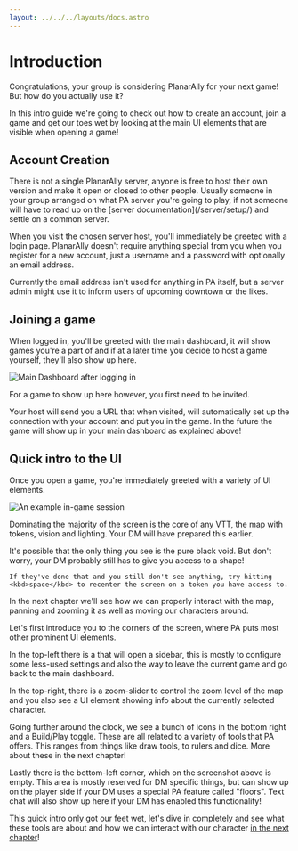 ```yaml
---
layout: ../../../layouts/docs.astro
---
```



# Introduction

Congratulations, your group is considering PlanarAlly for your next game!
But how do you actually use it?

In this intro guide we're going to check out how to create an account, join a game and
get our toes wet by looking at the main UI elements that are visible when opening a game!

## Account Creation

<Info title="PA servers">
    There is not a single PlanarAlly server, anyone is free to host their own version and make it open or closed to
    other people. Usually someone in your group arranged on what PA server you're going to play, if not someone will
    have to read up on the [server documentation](/server/setup/) and settle on a common server.
</Info>

When you visit the chosen server host, you'll immediately be greeted with a login page.
PlanarAlly doesn't require anything special from you when you register for a new account,
just a username and a password with optionally an email address.

Currently the email address isn't used for anything in PA itself,
but a server admin might use it to inform users of upcoming downtown or the likes.

## Joining a game

When logged in, you'll be greeted with the main dashboard, it will show games you're a part of and if at a later time you decide to host a game yourself, they'll also show up here.

![Main Dashboard after logging in](./assets/dashboard.png)

For a game to show up here however, you first need to be invited.

Your host will send you a URL that when visited, will automatically set up the connection with your account and put you in the game.
In the future the game will show up in your main dashboard as explained above!

## Quick intro to the UI

Once you open a game, you're immediately greeted with a variety of UI elements.

![An example in-game session](./assets/in-game.png)

Dominating the majority of the screen is the core of any VTT, the map with tokens, vision and lighting.
Your DM will have prepared this earlier.

<Warning title="It's all black?!">
    It's possible that the only thing you see is the pure black void. But don't worry, your DM probably still has to
    give you access to a shape!

    If they've done that and you still don't see anything, try hitting <kbd>space</kbd> to recenter the screen on a token you have access to.

</Warning>

In the next chapter we'll see how we can properly interact with the map, panning and zooming it as well as moving our characters around.

Let's first introduce you to the corners of the screen, where PA puts most other prominent UI elements.

In the top-left there is a <Cog /> that will open a sidebar,
this is mostly to configure some less-used settings and also the way to leave the current game and go back to the main dashboard.

In the top-right, there is a zoom-slider to control the zoom level of the map and you also see a UI element showing info about the currently selected character.

Going further around the clock, we see a bunch of icons in the bottom right and a Build/Play toggle.
These are all related to a variety of tools that PA offers. This ranges from things like draw tools, to rulers and dice.
More about these in the next chapter!

Lastly there is the bottom-left corner, which on the screenshot above is empty.
This area is mostly reserved for DM specific things, but can show up on the player side if your DM uses a special PA feature called "floors".
Text chat will also show up here if your DM has enabled this functionality!

This quick intro only got our feet wet, let's dive in completely and see what these tools are about and how we can interact with our character [in the next chapter](/learn/player/interaction/)!
